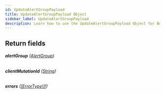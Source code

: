 ```yaml
---
id: UpdateAlertGroupPayload
title: UpdateAlertGroupPayload Object
sidebar_label: UpdateAlertGroupPayload
description: Learn how to use the UpdateAlertGroupPayload Object for Builder's API.
---
```


## Return fields

###### <b>alertGroup</b> ([AlertGroup](/self-managed/composer/builder/api/schema/object/AlertGroup.mdx))

###### <b>clientMutationId</b> ([String](/self-managed/composer/builder/api/schema/scalar/String.mdx))

###### <b>errors</b> ([[ErrorType!]!](/self-managed/composer/builder/api/schema/object/ErrorType.mdx))
